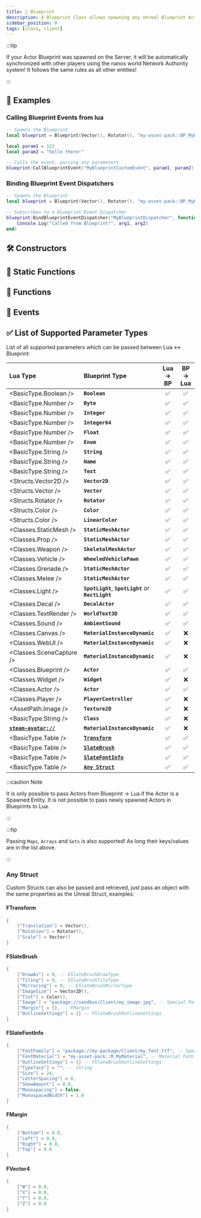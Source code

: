 ```yaml
---
title: 🔣 Blueprint
description: A Blueprint Class allows spawning any Unreal Blueprint Actor in nanos world.
sidebar_position: 0
tags: [class, client]
---
```


<HeaderDeclaration type="Class" name="Blueprint" image="/img/docs/blueprint.webp" />

:::tip

If your Actor Blueprint was spawned on the Server, it will be automatically synchronized with other players using the nanos world Network Authority system! It follows the same rules as all other entities!

:::


## 🎒 Examples

### Calling Blueprint Events from lua

```lua title="Client/Index.lua" showLineNumbers
-- Spawns the Blueprint
local blueprint = Blueprint(Vector(), Rotator(), "my-asset-pack::BP_MyBlueprint")

local param1 = 123
local param2 = "hello there!"

-- Calls the event, passing any parameters
blueprint:CallBlueprintEvent("MyBlueprintCustomEvent", param1, param2)
```


### Binding Blueprint Event Dispatchers

```lua title="Client/Index.lua" showLineNumbers
-- Spawns the Blueprint
local blueprint = Blueprint(Vector(), Rotator(), "my-asset-pack::BP_MyBlueprint")

-- Subscribes to a Blueprint Event Dispatcher
blueprint:BindBlueprintEventDispatcher("MyBlueprintDispatcher", function(self, arg1, arg2)
    Console.Log("Called from Blueprint!", arg1, arg2)
end)
```


## 🛠 Constructors

<ConstructorDeclaration type="Class" name="Blueprint" />


## 🗿 Static Functions

<StaticFunctionsDeclaration type="Class" name="Blueprint" />



## 🦠 Functions

<FunctionsDeclaration type="Class" name="Blueprint" />


## 🚀 Events

<EventsDeclaration type="Class" name="Blueprint" />


## ✅ List of Supported Parameter Types

List of all supported parameters which can be passed between Lua ↔ Blueprint:

| Lua Type | Blueprint Type | Lua → BP | BP → Lua |
| :--- | :--- | :---: | :---: |
| <BasicType.Boolean /> | **`Boolean`** | ✅ | ✅ |
| <BasicType.Number /> | **`Byte`** | ✅ | ✅ |
| <BasicType.Number /> | **`Integer`** | ✅ | ✅ |
| <BasicType.Number /> | **`Integer64`** | ✅ | ✅ |
| <BasicType.Number /> | **`Float`** | ✅ | ✅ |
| <BasicType.Number /> | **`Enum`** | ✅ | ✅ |
| <BasicType.String /> | **`String`** | ✅ | ✅ |
| <BasicType.String /> | **`Name`** | ✅ | ✅ |
| <BasicType.String /> | **`Text`** | ✅ | ✅ |
| <Structs.Vector2D /> | **`Vector2D`** | ✅ | ✅ |
| <Structs.Vector /> | **`Vector`** | ✅ | ✅ |
| <Structs.Rotator /> | **`Rotator`** | ✅ | ✅ |
| <Structs.Color /> | **`Color`** | ✅ | ✅ |
| <Structs.Color /> | **`LinearColor`** | ✅ | ✅ |
| <Classes.StaticMesh /> | **`StaticMeshActor`** | ✅ | ✅ |
| <Classes.Prop /> | **`StaticMeshActor`** | ✅ | ✅ |
| <Classes.Weapon /> | **`SkeletalMeshActor`** | ✅ | ✅ |
| <Classes.Vehicle /> | **`WheeledVehiclePawn`** | ✅ | ✅ |
| <Classes.Grenade /> | **`StaticMeshActor`** | ✅ | ✅ |
| <Classes.Melee /> | **`StaticMeshActor`** | ✅ | ✅ |
| <Classes.Light /> | **`SpotLight`**, **`SpotLight`** or **`RectLight`** | ✅ | ✅ |
| <Classes.Decal /> | **`DecalActor`** | ✅ | ✅ |
| <Classes.TextRender /> | **`WorldText3D`** | ✅ | ✅ |
| <Classes.Sound /> | **`AmbientSound`** | ✅ | ✅ |
| <Classes.Canvas /> | **`MaterialInstanceDynamic`** | ✅ | ❌ |
| <Classes.WebUI /> | **`MaterialInstanceDynamic`** | ✅ | ❌ |
| <Classes.SceneCapture /> | **`MaterialInstanceDynamic`** | ✅ | ❌ |
| <Classes.Blueprint /> | **`Actor`** | ✅ | ✅ |
| <Classes.Widget /> | **`Widget`** | ✅ | ❌ |
| <Classes.Actor /> | **`Actor`** | ✅ | ✅ |
| <Classes.Player /> | **`PlayerController`** | ✅ | ❌ |
| <AssetPath.Image /> | **`Texture2D`** | ✅ | ❌ |
| <BasicType.String /> | **`Class`** | ✅ | ❌ |
| [**`steam-avatar://`**](/docs/next/scripting-reference/glossary/basic-types#steam-avatar) | **`MaterialInstanceDynamic`** | ✅ | ❌ |
| <BasicType.Table /> | [**`Transform`**](#ftransform) | ✅ | ✅ |
| <BasicType.Table /> | [**`SlateBrush`**](#fslatebrush) | ✅ | ✅ |
| <BasicType.Table /> | [**`SlateFontInfo`**](#fslatefontinfo) | ✅ | ✅ |
| <BasicType.Table /> | [**`Any Struct`**](#any-struct) | ✅ | ✅ |


:::caution Note

It is only possible to pass Actors from Blueprint → Lua if the Actor is a Spawned Entity. It is not possible to pass newly spawned Actors in Blueprints to Lua.

:::

:::tip

Passing `Maps`, `Arrays` and `Sets` is also supported! As long their keys/values are in the list above.

:::


### Any Struct

Custom Structs can also be passed and retrieved, just pass an object with the same properties as the Unreal Struct, examples:

#### FTransform

```lua
{
	["Translation"] = Vector(),
	["Rotation"] = Rotator(),
	["Scale"] = Vector()
}
```

#### FSlateBrush

```lua
{
	["DrawAs"] = 0, -- ESlateBrushDrawType
	["Tiling"] = 0, -- ESlateBrushTileType
	["Mirroring"] = 0, -- ESlateBrushMirrorType
	["ImageSize"] = Vector2D(),
	["Tint"] = Color(),
	["Image"] = "package://sandbox/Client/my_image.jpg", -- Special Path, or Canvas, WebUI, SceneCapture
	["Margin"] = {}, -- FMargin
	["OutlineSettings"] = {} -- FSlateBrushOutlineSettings
}
```

#### FSlateFontInfo

```lua
{
	["FontFamily"] = "package://my-package/Client/my_font.ttf", -- Special Path
	["FontMaterial"] = "my-asset-pack::M_MyMaterial", -- Material Path
	["OutlineSettings"] = {} -- FSlateBrushOutlineSettings
	["Typeface"] = "", -- string
	["Size"] = 24,
	["LetterSpacing"] = 0,
	["SkewAmount"] = 0.0,
	["Monospacing"] = false,
	["MonospacedWidth"] = 1.0
}
```

#### FMargin

```lua
{
	["Bottom"] = 0.0,
	["Left"] = 0.0,
	["Right"] = 0.0,
	["Top"] = 0.0
}
```

#### FVector4

```lua
{
	["W"] = 0.0,
	["X"] = 0.0,
	["Y"] = 0.0,
	["Z"] = 0.0
}
```